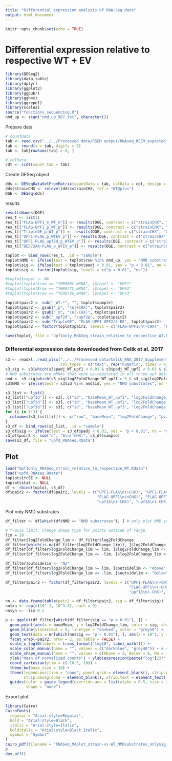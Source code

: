 ```yaml
---
title: "Differential expression analysis of RNA-Seq data"
output: html_document
---
```


```r
knitr::opts_chunk$set(echo = TRUE)
```

# Differential expression relative to respective WT + EV

```r
library(DESeq2)
library(data.table)
library(dplyr)
library(ggplot2)
library(ggpubr)
library(ggh4x)
library(ggrepel)
library(scales)
source("functions_sequencing.R")
nmd_up <- scan("nmd_up_907.txt", character())
```

Prepare data
```r
# countData
tab <- read.csv("../../Processed data/RSEM output/RNAseq_RSEM_expected_count_isoforms.results.csv", row.names = 1)
tab <- round(x = tab, digits = 0)
tab <- tab[rowSums(tab) > 0, ]

# colData
cdt <- ccdt(count_tab = tab)
```

Create DESeq object
```r
dds <- DESeqDataSetFromMatrix(countData = tab, colData = cdt, design = ~strainCHX)
dds$strainCHX <- relevel(dds$strainCHX, ref = "WT@plus")
DGE <- DESeq(dds)
```

results
```r
resultsNames(DGE)
res_t <- list()
res_t[["FLAG-UPF1_m_WT_m"]] <- results(DGE, contrast = c("strainCHX", "FLAG_Upf1@minus", "WT@minus"), pAdjustMethod = "fdr", tidy = TRUE, independentFiltering = TRUE, alpha = 0.01)
res_t[["FLAG-UPF1_p_WT_p"]] <- results(DGE, contrast = c("strainCHX", "FLAG_Upf1@plus", "WT@plus"), pAdjustMethod = "fdr", tidy = TRUE, independentFiltering = TRUE, alpha = 0.01)
res_t[["TripleOE_p_WT_p"]] <- results(DGE, contrast = c("strainCHX", "OE3@plus", "WT@plus"), pAdjustMethod = "fdr", tidy = TRUE, independentFiltering = TRUE, alpha = 0.01)
res_t[["UPF1-FLAG_p_WTEV_p"]] <- results(DGE, contrast = c("strainCHX", "Upf1_FLAG@plus", "WTplusEV@plus"), pAdjustMethod = "fdr", tidy = TRUE, independentFiltering = TRUE, alpha = 0.01)
res_t[["UPF1-FLAG_upf2d_p_WTEV_p"]] <- results(DGE, contrast = c("strainCHX", "Upf1_FLAG_upf2del@plus", "WTplusEV@plus"), pAdjustMethod = "fdr", tidy = TRUE, independentFiltering = TRUE, alpha = 0.01)
res_t[["DE572AA-FLAG_p_WTEV_p"]] <- results(DGE, contrast = c("strainCHX", "DE572AA_FLAG@plus", "WTplusEV@plus"), pAdjustMethod = "fdr", tidy = TRUE, independentFiltering = TRUE, alpha = 0.01)
```

```r
toplot <- bind_rows(res_t, .id = "sample")
toplot$NMD <- ifelse(test = toplot$row %in% nmd_up, yes = "NMD substrates", no = "Non-NMD substrates")
toplot$sig <- ifelse(test = toplot$padj < 0.01, yes = "p < 0.01", no = "ns")
toplot$sig <- factor(toplot$sig, levels = c("p < 0.01", "ns"))

#toplot$repel <- NA
#toplot[toplot$row == "YMR080C_mRNA", ]$repel <- "UPF1"
#toplot[toplot$row == "YHR077C_mRNA", ]$repel <- "UPF2"
#toplot[toplot$row == "YGR072W_mRNA", ]$repel <- "UPF3"

toplot$pair2 <- sub("_WT.*", "", toplot$sample)
toplot$pair2 <- gsub("_p", "\n(+CHX)", toplot$pair2)
toplot$pair2 <- gsub("_m", "\n(-CHX)", toplot$pair2)
toplot$pair2 <- sub("_upf2d", "/upf2Δ", toplot$pair2)
toplot$pair2 <- sub("TripleOE", "FLAG-UPF1 UPF2/3 EE", toplot$pair2)
toplot$pair2 <- factor(toplot$pair2, levels = c("FLAG-UPF1\n(-CHX)", "FLAG-UPF1\n(+CHX)", "FLAG-UPF1 UPF2/3 EE\n(+CHX)", "UPF1-FLAG\n(+CHX)", "UPF1-FLAG/upf2Δ\n(+CHX)", "DE572AA-FLAG\n(+CHX)"))

save(toplot, file = "Upf1only_RNASeq_strain_relative_to_respective_WT.Rdata")
```

### Differential expression data downloaded from Celik et al. 2017

```r
s3 <- readxl::read_xlsx("../../Processed data/Celik_RNA_2017_Supplemental_Table_S3.xlsx", 
                        col_types = c("text", rep("numeric", times = 42)))
s3_sig <- s3[which(s3$padj_WT_upf1 < 0.01 & s3$padj_WT_upf2 < 0.01 & s3$padj_WT_upf3 < 0.01), ]
# NMD substrates are mRNAs that were up-regulated in all three upf deletion strains:
nmd <- s3_sig[which(s3_sig$log2FoldChange_WT_upf1 > 0 & s3_sig$log2FoldChange_WT_upf2 > 0 & s3_sig$log2FoldChange_WT_upf3 > 0), ]
s3$NMD <- ifelse(test = s3$id %in% nmd$id, yes = "NMD substrates", no = "Non-NMD substrates")

s3_list <- list()
s3_list[["upf1d"]] <- s3[, c("id", "baseMean_WT_upf1", "log2FoldChange_WT_upf1", "pval_WT_upf1", "padj_WT_upf1", "NMD")]
s3_list[["upf2d"]] <- s3[, c("id", "baseMean_WT_upf2", "log2FoldChange_WT_upf2", "pval_WT_upf2", "padj_WT_upf2", "NMD")]
s3_list[["upf3d"]] <- s3[, c("id", "baseMean_WT_upf3", "log2FoldChange_WT_upf3", "pval_WT_upf3", "padj_WT_upf3", "NMD")]
for (i in 1:3) {
  colnames(s3_list[[i]]) <- c("row", "baseMean", "log2FoldChange", "pvalue", "padj", "NMD")
}
s3_df <- bind_rows(s3_list, .id = "sample")
s3_df$sig <- ifelse(test = s3_df$padj < 0.01, yes = "p < 0.01", no = "ns")
s3_df$pair2 <- sub("d", "Δ\n(-CHX)", s3_df$sample)
save(s3_df, file = "upfd_RNAseq.RData")
```

## Plot
```r
load("Upf1only_RNASeq_strain_relative_to_respective_WT.Rdata")
load("upfd_RNAseq.RData")
toplot$lfcSE <- NULL
toplot$stat <- NULL
df <- rbind(toplot, s3_df)
df$pair2 <- factor(df$pair2, levels = c("UPF1-FLAG\n(+CHX)", "UPF1-FLAG/upf2Δ\n(+CHX)", "DE572AA-FLAG\n(+CHX)", # second row
                                        "FLAG-UPF1\n(+CHX)", "FLAG-UPF1 UPF2/3 EE\n(+CHX)", # second row
                                        "upf1Δ\n(-CHX)", "upf2Δ\n(-CHX)", "upf3Δ\n(-CHX)", "FLAG-UPF1\n(-CHX)")) # first row
```

Plot only NMD substrates
```r
df_filter <- df[which(df$NMD == "NMD substrates"), ] # only plot NMD substrates

# Y-axis limit. Change shape type for points outside of range.
lim = 10
df_filter$log2FoldChange_lim <- df_filter$log2FoldChange
df_filter[which(is.na(df_filter$log2FoldChange_lim)), ]$log2FoldChange_lim <- -lim
df_filter[df_filter$log2FoldChange_lim >= lim, ]$log2FoldChange_lim <- lim
df_filter[df_filter$log2FoldChange_lim <= -lim, ]$log2FoldChange_lim <- -lim

df_filter$outsidelim <- "No"
df_filter[df_filter$log2FoldChange_lim >= lim, ]$outsidelim <- "Above"
df_filter[df_filter$log2FoldChange_lim <= -lim, ]$outsidelim <- "Below"

df_filter$pair2 <- factor(df_filter$pair2, levels = c("UPF1-FLAG\n(+CHX)", "UPF1-FLAG/upf2Δ\n(+CHX)", "DE572AA-FLAG\n(+CHX)", # 2nd row
                                                      "FLAG-UPF1\n(+CHX)", "FLAG-UPF1 UPF2/3 EE\n(+CHX)", # 2nd row
                                                      "upf1Δ\n(-CHX)", "upf2Δ\n(-CHX)", "upf3Δ\n(-CHX)", "FLAG-UPF1\n(-CHX)")) # 1st row
```
```r
nn <- data.frame(table(pair2 = df_filter$pair2, sig = df_filter$sig))
nn$xn <- rep(c(10^-1, 10^3.5), each = 9)
nn$yn <- -lim-0.5

p <- ggplot(df_filter[which(df_filter$sig == "p < 0.01"), ]) +
  geom_point(aes(x = baseMean, y = log2FoldChange_lim, color = sig, shape = outsidelim), alpha = 0.25, size = 0.5) +
  geom_hline(yintercept = 0, linetype = "dashed", color = "grey50") +
  geom_text(data = nn[which(nn$sig == "p < 0.01"), ], aes(x = 10^1, y = yn, label = paste0("n = ", Freq), color = sig), size = 8/.pt, hjust = 0, show.legend = FALSE) +
  facet_wrap(~pair2, nrow = 2, as.table = FALSE) +
  scale_x_log10(labels = trans_format("log10", label_math())) +
  scale_color_manual(name = "", values = c("darkblue", "grey40")) + # color by sig
  scale_shape_manual(name = "", values = c(Above = 2, Below = 6, No = 1)) + # For plotting out-of-bound data points
  xlab("Mean of normalized counts") + ylab(expression(paste("log"[2]*" fold change relative to respective ", italic("WT"), " (+ EV)"))) +
  coord_cartesian(ylim = c(-10.5, 10)) +
  theme_bw(base_size = 10) + 
  theme(legend.position = "none", panel.grid = element_blank(), strip.placement = "outside",
        strip.background = element_blank(), strip.text = element_text(face = "italic")) +
  guides(color = guide_legend(override.aes = list(alpha = 0.5, size = 2)),
         shape = "none")
```

Export plot
```r
library(Cairo)
CairoFonts(
  regular = "Arial:style=Regular",
  bold = "Arial:style=Black",
  italic = "Arial:style=Italic",
  bolditalic = "Arial:style=Black Italic",
  symbol = "Symbol"
)
cairo_pdf(filename = "RNASeq_MAplot_strain-vs-WT_NMDsubstrates_onlysig_limit10.pdf", family = "Arial", width = 7, height = 4) 
p
dev.off()
```

